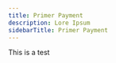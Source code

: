 ---
title: Primer Payment
description: Lore Ipsum
sidebarTitle: Primer Payment
---

This is a test